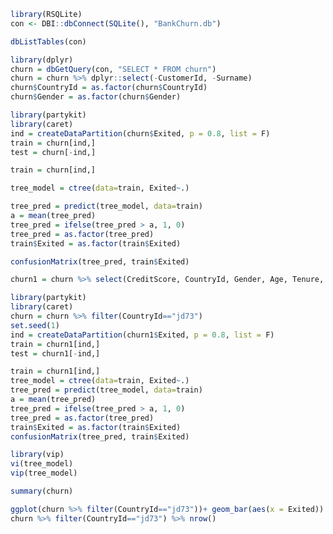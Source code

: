 
```r
library(RSQLite)
con <- DBI::dbConnect(SQLite(), "BankChurn.db")
```

```r
dbListTables(con)

```
```r
library(dplyr)
churn = dbGetQuery(con, "SELECT * FROM churn")
churn = churn %>% dplyr::select(-CustomerId, -Surname)
churn$CountryId = as.factor(churn$CountryId)
churn$Gender = as.factor(churn$Gender)
```

```r
library(partykit)
library(caret)
ind = createDataPartition(churn$Exited, p = 0.8, list = F)
train = churn[ind,]
test = churn[-ind,]
```


```r
train = churn[ind,]

tree_model = ctree(data=train, Exited~.)

tree_pred = predict(tree_model, data=train)
a = mean(tree_pred)
tree_pred = ifelse(tree_pred > a, 1, 0)
tree_pred = as.factor(tree_pred)
train$Exited = as.factor(train$Exited)

confusionMatrix(tree_pred, train$Exited)

```




```r
churn1 = churn %>% select(CreditScore, CountryId, Gender, Age, Tenure, Balance, EstimatedSalary, Exited)

```

```r
library(partykit)
library(caret)
churn = churn %>% filter(CountryId=="jd73")
set.seed(1)
ind = createDataPartition(churn1$Exited, p = 0.8, list = F)
train = churn1[ind,]
test = churn1[-ind,]
```
```r
train = churn1[ind,]
tree_model = ctree(data=train, Exited~.)
tree_pred = predict(tree_model, data=train)
a = mean(tree_pred)
tree_pred = ifelse(tree_pred > a, 1, 0)
tree_pred = as.factor(tree_pred)
train$Exited = as.factor(train$Exited)
confusionMatrix(tree_pred, train$Exited)
```
```r
library(vip)
vi(tree_model)
vip(tree_model)
```

```r
summary(churn)
```

```r
ggplot(churn %>% filter(CountryId=="jd73"))+ geom_bar(aes(x = Exited))
churn %>% filter(CountryId=="jd73") %>% nrow()
```

